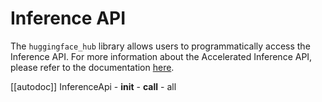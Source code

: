# Inference API

The `huggingface_hub` library allows users to programmatically access the Inference API. For more information about the Accelerated Inference API, please refer to the documentation [here](https://huggingface.co/docs/api-inference/index).

[[autodoc]] InferenceApi
    - __init__
    - __call__
    - all